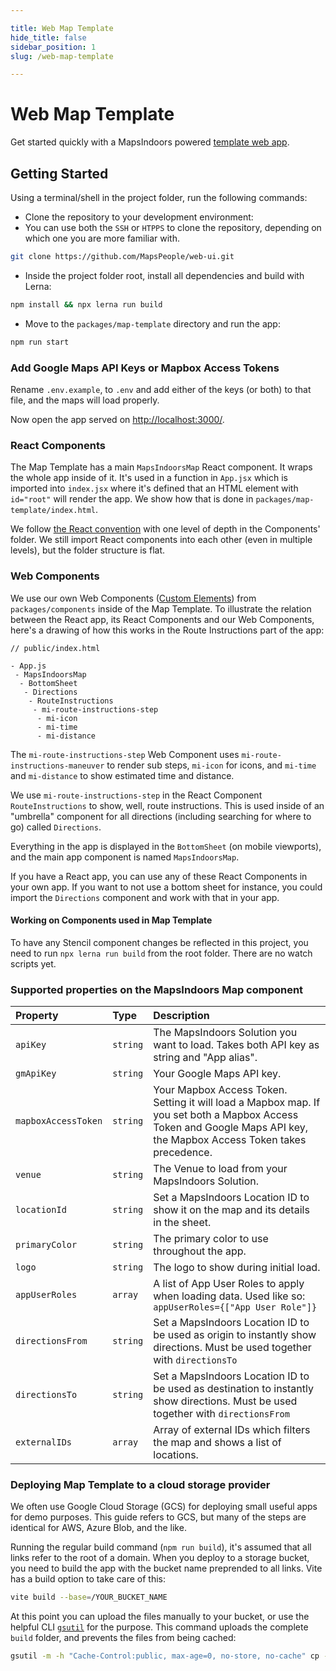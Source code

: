 ```yaml
---

title: Web Map Template
hide_title: false
sidebar_position: 1
slug: /web-map-template

---
```


# Web Map Template
Get started quickly with a MapsIndoors powered [template web app](https://github.com/MapsPeople/web-ui).

## Getting Started

Using a terminal/shell in the project folder, run the following commands:

* Clone the repository to your development environment:
* You can use both the `SSH` or `HTPPS` to clone the repository, depending on which one you are more familiar with.
```bash
git clone https://github.com/MapsPeople/web-ui.git
```

* Inside the project folder root, install all dependencies and build with Lerna:
```bash
npm install && npx lerna run build
```

* Move to the `packages/map-template` directory and run the app:
```bash
npm run start
```

### Add Google Maps API Keys or Mapbox Access Tokens

Rename `.env.example`, to `.env` and add either of the keys (or both) to that file, and the maps will load properly.

Now open the app served on [http://localhost:3000/](http://localhost:3000/).

### React Components

The Map Template has a main `MapsIndoorsMap` React component. It wraps the whole app inside of it. It's used in a function in `App.jsx` which is imported into `index.jsx` where it's defined that an HTML element with `id="root"` will render the app. We show how that is done in `packages/map-template/index.html`.

We follow [the React convention](https://reactjs.org/docs/faq-structure.html#avoid-too-much-nesting) with one level of depth in the Components' folder. We still import React components into each other (even in multiple levels), but the folder structure is flat.

### Web Components

We use our own Web Components ([Custom Elements](https://developer.mozilla.org/en-US/docs/Web/Web_Components/Using_custom_elements)) from `packages/components` inside of the Map Template. To illustrate the relation between the React app, its React Components and our Web Components, here's a drawing of how this works in the Route Instructions part of the app:

```
// public/index.html

- App.js
 - MapsIndoorsMap
  - BottomSheet
   - Directions
    - RouteInstructions
     - mi-route-instructions-step
      - mi-icon
      - mi-time
      - mi-distance
```

The `mi-route-instructions-step` Web Component uses `mi-route-instructions-maneuver` to render sub steps, `mi-icon` for icons, and `mi-time` and `mi-distance` to show estimated time and distance.

We use `mi-route-instructions-step` in the React Component `RouteInstructions` to show, well, route instructions. This is used inside of an "umbrella" component for all directions (including searching for where to go) called `Directions`.

Everything in the app is displayed in the `BottomSheet` (on mobile viewports), and the main app component is named `MapsIndoorsMap`.

If you have a React app, you can use any of these React Components in your own app. If you want to not use a bottom sheet for instance, you could import the `Directions` component and work with that in your app.

#### Working on Components used in Map Template

To have any Stencil component changes be reflected in this project, you need to run  `npx lerna run build` from the root folder. There are no watch scripts yet.

### Supported properties on the MapsIndoors Map component

|Property|Type|Description|
|:--|:--|:--|
|`apiKey`|`string`|The MapsIndoors Solution you want to load. Takes both API key as string and "App alias". |
|`gmApiKey`|`string`|Your Google Maps API key. |
|`mapboxAccessToken`|`string`|Your Mapbox Access Token. Setting it will load a Mapbox map. If you set both a Mapbox Access Token and Google Maps API key, the Mapbox Access Token takes precedence. |
|`venue`|`string`|The Venue to load from your MapsIndoors Solution. |
|`locationId`|`string`|Set a MapsIndoors Location ID to show it on the map and its details in the sheet. |
|`primaryColor`|`string`|The primary color to use throughout the app. |
|`logo`|`string`|The logo to show during initial load. |
|`appUserRoles`|`array`|A list of App User Roles to apply when loading data. Used like so: `appUserRoles={["App User Role"]}`|
|`directionsFrom`|`string`|Set a MapsIndoors Location ID to be used as origin to instantly show directions. Must be used together with `directionsTo`|
|`directionsTo`|`string`|Set a MapsIndoors Location ID to be used as destination to instantly show directions. Must be used together with `directionsFrom`|
|`externalIDs`|`array`|Array of external IDs which filters the map and shows a list of locations. |

### Deploying Map Template to a cloud storage provider

We often use Google Cloud Storage (GCS) for deploying small useful apps for demo purposes. This guide refers to GCS, but many of the steps are identical for AWS, Azure Blob, and the like.

Running the regular build command (`npm run build`), it's assumed that all links refer to the root of a domain. When you deploy to a storage bucket, you need to build the app with the bucket name preprended to all links. Vite has a build option to take care of this:

```bash
vite build --base=/YOUR_BUCKET_NAME
```

At this point you can upload the files manually to your bucket, or use the helpful CLI [`gsutil`](https://cloud.google.com/storage/docs/gsutil) for the purpose. This command uploads the complete `build` folder, and prevents the files from being cached:

```bash
gsutil -m -h "Cache-Control:public, max-age=0, no-store, no-cache" cp -r build gs://YOUR_BUCKET_NAME
```

<!--
TODO: Add a link to a running version of the template app.
## Live Demo
Check out a running version [here](URL).
-->
